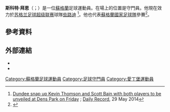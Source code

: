 {{noteTA
|G1=Football
|G2=SPL
|1=zh-hans:斯科特;zh-hk:史葛;zh-tw:斯科特;
|2=zh-hans:拜恩;zh-hk:巴恩;zh-tw:拜恩;
}}

{{Infobox football biography
| name = 斯科特·拜恩<br/> Scott Bain
| image = 
| caption = 
| fullname = Scott Bain<ref>{{cite book |title=A Record of Post-war Scottish League Players 1946/47 to 2017/18 |version=7 |publisher=John Litster and Scottish Football Historian magazine |date=2018}}</ref>
| birth_date = {{birth date and age|1991|11|22|df=y}}
| birth_place = {{SCO}}[[愛丁堡|愛丁堡]]
| height = 
| position = [[守門員|守門員]]
| currentclub = [[凯尔特人足球俱乐部|些路迪]]
| clubnumber = 29
| youthyears1 = 2008–2010
| youthclubs1 = [[阿伯丁足球俱乐部|鴨巴甸]]
| years1 = 2010–2011
| clubs1 = [[阿伯丁足球俱乐部|鴨巴甸]]
| caps1 = 0
| goals1 = 0
| years2 = 2010–2011
| clubs2 = → [[埃爾金城足球會|艾珍城]] (外借)
| caps2 = 11
| goals2 = 0
| years3 = 2011–2014
| clubs3 = [[阿洛厄竞技足球俱乐部|阿洛亞]]
| caps3 = 100
| goals3 = 0
| years4 = 2014–2018
| clubs4 = [[邓迪足球俱乐部|登地]]
| caps4 = 108
| goals4 = 0
| years5 = 2018
| clubs5 = → [[希伯尼安足球俱乐部|喜伯年]] (外借)
| caps5 = 0
| goals5 = 0
| years6 = 2018
| clubs6 = → [[凯尔特人足球俱乐部|些路迪]] (外借)
| caps6 = 7
| goals6 = 0
| years7 = 2018–
| clubs7 = [[凯尔特人足球俱乐部|些路迪]]
| caps7 = 40
| goals7 = 0
<!--League matches only-->
| nationalyears1 = 2010
| nationalteam1 = [[蘇格蘭U-19|蘇格蘭U-19]]
| nationalcaps1 = 1
| nationalgoals1 = 0
| nationalyears2 = 2018–
| nationalteam2 = [[蘇格蘭足球代表隊|蘇格蘭]]
| nationalcaps2 = 3
| nationalgoals2 = 0
| medaltemplates = 
| club-update = 2021年7月29日
| ntupdate = 2019年3月24日
}}

'''斯科特·拜恩'''（{{lang-en|Scott Bain}}；{{bd|1991年|11月22日}}）是一位[[蘇格蘭|蘇格蘭]]足球運動員。在場上的位置是守門員。他現在效力於[[苏格兰足球超级联赛|苏格兰足球超级联赛]]球隊[[凯尔特人足球俱乐部|些路迪]] <ref>[http://www.dailyrecord.co.uk/sport/football/football-news/dundee-snap-up-kevin-thomson-3623299  Dundee snap up Kevin Thomson and Scott Bain with both players to be unveiled at Dens Park on Friday] {{Wayback|url=http://www.dailyrecord.co.uk/sport/football/football-news/dundee-snap-up-kevin-thomson-3623299 |date=20150924164054 }}; [[Daily_Record_(Scotland)|Daily Record]], 29 May 2014</ref>。他也代表[[蘇格蘭國家足球隊|蘇格蘭國家足球隊]]參賽<ref>{{cite news|title=Scotland: Allan McGregor's rest gives Scott Bain first call-up|url=http://www.bbc.co.uk/sport/0/football/32780203|accessdate=18 May 2015|work=BBC Sport|date=18 May 2015|archive-date=2015-05-22|archive-url=https://web.archive.org/web/20150522091256/http://www.bbc.co.uk/sport/0/football/32780203|dead-url=no}}</ref>。

==參考資料==
{{Reflist}}

==外部連結==
*{{Soccerway|scott-bain/134241}}
*{{soccerbase|52521}}

{{些路迪球員名單}}

{{DEFAULTSORT:Bain, Scott}}
[[Category:蘇格蘭足球運動員|Category:蘇格蘭足球運動員]]
[[Category:足球守門員|Category:足球守門員]]
[[Category:愛丁堡運動員|Category:愛丁堡運動員]]